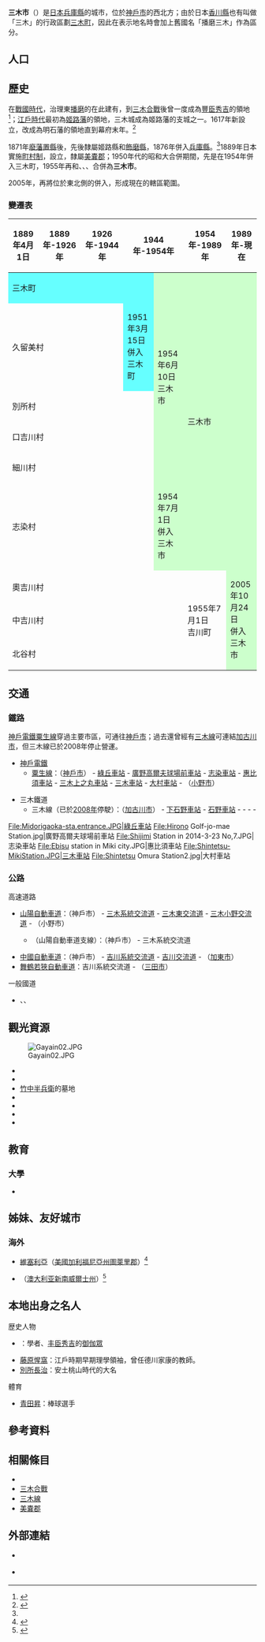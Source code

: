 {{日本都市
| 自治體名=三木市
| 圖像=[[File:Otaniji_Gayain_03.JPG|240px]]
| 圖像說明=[[伽耶院|伽耶院]]（[[新西國三十三箇所|新西國三十三箇所]]第26號）
| 市章=[[File:Emblem_of_Miki,_Hyogo.svg|100px]]
| 日文原名=三木市
| 平假名=みきし
| 羅馬字拼音=Miki-shi
| 都道府縣=兵庫縣
| 支廳=
| 編號=28215-4
| 面積=176.51
| 邊界未定=
| 人口=78,865
| 統計時間=2016年11月30日
| 自治體=[[神戶市|神戶市]]（[[北區_(神戶市)|北區]]、[[西區_(神戶市)|西區]]）、[[三田市|三田市]]、[[小野市|小野市]]、[[加古川市|加古川市]]、[[加東市|加東市]]、[[稻美町|稻美町]]
| 樹=[[松|松]]
| 花=[[皋月杜鹃|皋月杜鹃]]
| 其他象徵物=
| 其他象徵=
| 市長=仲田一彥
| 卸任日期=2021年7月1日
| 郵遞區號=673-0492
| 所在地=三木市上之丸町10番30号
| 電話號碼=794-82-2000
| 外部連結=http://www.city.miki.lg.jp/
| 經度=
| 緯度=
| 地圖=[[File:Miki_in_Hyogo_Prefecture_Ja.svg|250px]]
| 註記=人口：[http://www2.city.miki.lg.jp/miki.nsf/39f1c87d0d44690349256b000025811d/df3635b03d324f4949256cb50026dfe7?OpenDocument 三木市政府網頁]
}}
'''三木市'''（{{jpn|j=三木市|hg=みきし|rm=Miki shi|f=y}}）是[[日本|日本]][[兵庫縣|兵庫縣]]的城市，位於[[神戶市|神戶市]]的西北方；由於日本[[香川縣|香川縣]]也有叫做「三木」的行政區劃[[三木町|三木町]]，因此在表示地名時會加上舊國名「播磨三木」作為區分。

== 人口 ==

{{日本人口統計|location=Miki, Hyogo}}

== 歷史 ==
在[[戰國時代|戰國時代]]，治理東[[播磨|播磨]]的{{tsl|ja|別所氏}}在此建有{{tsl|ja|三木城}}，到[[三木合戰|三木合戰]]後曾一度成為[[豐臣秀吉|豐臣秀吉]]的領地<ref>{{Cite web| url=http://www.city.miki.lg.jp/profile/gaiyo.html| title=三木市的概要| publisher=三木市政府| date=2016-11-25| language=ja| accessdate=2016-12-30| archive-url=https://web.archive.org/web/20121222100022/http://www.city.miki.lg.jp/profile/gaiyo.html| archive-date=2012-12-22| dead-url=yes}}</ref>；[[江戶時代|江戶時代]]最初為[[姬路藩|姬路藩]]的領地，三木城成為姬路藩的支城之一。1617年新設立{{tsl|ja|明石藩}}，改成為明石藩的領地直到幕府末年。<ref name="History">{{Cite web| url=http://www.city.miki.lg.jp/bunka/nenpyo.html| title=三木的年表| publisher=三木市政府| date=2013-10-21| language=ja| accessdate=2016-12-30| archive-url=https://web.archive.org/web/20161014201850/http://www.city.miki.lg.jp/bunka/nenpyo.html| archive-date=2016-10-14| dead-url=yes}}</ref>

1871年[[廢藩置縣|廢藩置縣]]後，先後隸屬姬路縣和[[飾磨縣|飾磨縣]]，1876年併入[[兵庫縣|兵庫縣]]。<ref name="History"/>1889年日本實施[[町村制|町村制]]，設立'''{{tsl|ja|三木町 (兵庫県)|三木町 (兵庫縣)|三木町}}'''，隸屬[[美嚢郡|美嚢郡]]；1950年代的昭和大合併期間，先是在1954年{{tsl|ja|久留美村}}併入三木町，1955年再和{{tsl|ja|口吉川村}}、{{tsl|ja|別所村 (兵庫県美嚢郡)|別所村 (兵庫縣美嚢郡)|別所村}}、{{tsl|ja|細川村 (兵庫県)|細川村 (兵庫縣)|細川村}}、{{tsl|ja|志染村}}合併為'''三木市'''。

2005年，再將位於東北側的{{tsl|ja|吉川町 (兵庫県)|吉川町 (兵庫縣)|吉川町}}併入，形成現在的轄區範圍。

=== 變遷表 ===
{| class="wikitable" style="font-size:x-small"
! 1889年4月1日
! 1889年-1926年
! 1926年-1944年
! colspan=2 | 1944年-1954年
! 1954年-1989年
! 1989年-現在
! 現在
|-
| colspan=4 style="background-color:#6ff;" | 三木町
| rowspan=5 style="background-color:#cfc;" | 1954年6月10日<br />三木市
| rowspan=6 colspan=2 style="background-color:#cfc;" | 三木市
| rowspan=9 style="background-color:#cfc;" | 三木市
|-
| colspan=3 | 久留美村
| style="background-color:#6ff;" | 1951年3月15日<br />併入三木町
|-
| colspan=4 | 別所村
|-
| colspan=4 | 口吉川村
|-
| colspan=4 | 細川村
|-
| colspan=4 | 志染村
| style="background-color:#cfc;" | 1954年7月1日<br />併入三木市
|-
| colspan=5 | 奧吉川村
| rowspan=3 | 1955年7月1日<br />吉川町
| rowspan=3 style="background-color:#cfc;" | 2005年10月24日<br />併入三木市
|-
| colspan=5 | 中吉川村
|-
| colspan=5 | 北谷村
|}

== 交通 ==
=== 鐵路 ===
[[神戶電鐵|神戶電鐵]][[粟生線|粟生線]]穿過主要市區，可通往[[神戶市|神戶市]]；過去還曾經有{{tsl|ja|三木鉄道|三木鐵道}}[[三木線|三木線]]可連結[[加古川市|加古川市]]，但三木線已於2008年停止營運。

* [[神戶電鐵|神戶電鐵]]
** [[粟生線|粟生線]]：（[[神戶市|神戶市]]） - [[綠丘車站_(兵庫縣)|綠丘車站]] - [[廣野高爾夫球場前車站|廣野高爾夫球場前車站]] - [[志染車站|志染車站]] - [[惠比須車站|惠比須車站]] - [[三木上之丸車站|三木上之丸車站]] - [[三木車站_(神戶電鐵)|三木車站]] - [[大村車站_(兵庫縣)|大村車站]] - （[[小野市|小野市]]）

* 三木鐵道
** 三木線（已於[[2008年|2008年]]停駛）：（[[加古川市|加古川市]]） - [[下石野車站|下石野車站]] - [[石野車站|石野車站]] - {{tsl|ja|西這田駅|西這田車站}} - {{tsl|ja|別所駅 (兵庫県)|別所車站 (兵庫縣)|別所車站}} - {{tsl|ja|高木駅 (兵庫県)|高木車站 (兵庫縣)|高木車站}} - {{tsl|ja|三木駅 (三木鉄道)|三木車站 (三木鐵道)|三木車站}}

<gallery widths=200px heights=200px>
File:Midorigaoka-sta.entrance.JPG|綠丘車站
File:Hirono Golf-jo-mae Station.jpg|廣野高爾夫球場前車站
File:Shijimi Station in 2014-3-23 No,7.JPG|志染車站
File:Ebisu station in Miki city.JPG|惠比須車站
File:Shintetsu-MikiStation.JPG|三木車站
File:Shintetsu Omura Station2.jpg|大村車站
</gallery>

=== 公路 ===
; 高速道路
* [[山陽自動車道|山陽自動車道]]：（神戶市） - [[三木JCT|三木系統交流道]] - [[三木東IC|三木東交流道]] - [[三木小野IC|三木小野交流道]] - （小野市）
** {{Tsl|ja|西神自動車道}}（山陽自動車道支線）：（神戶市） - 三木系統交流道
* [[中國自動車道|中國自動車道]]：（神戶市） - [[吉川系統交流道|吉川系統交流道]] - [[吉川IC|吉川交流道]] - （[[加東市|加東市]]）
* [[舞鶴若狹自動車道|舞鶴若狹自動車道]]：吉川系統交流道 - （[[三田市|三田市]]）

; 一般國道
* {{tsl|ja|国道175号|國道175號}}、{{tsl|ja|国道427号|國道427號}}、{{tsl|ja|国道428号|國道428號}}

== 觀光資源 ==
[[File:Gayain02.JPG|thumb]]

* {{tsl|ja|伽耶院}}
* {{tsl|ja|東光寺 (三木市)|東光寺 (三木市)|東光寺}}
* [[竹中重治|竹中半兵衛]]的墓地
* {{tsl|ja|三木市立金物資料館}}  
* {{tsl|ja|三木市立堀光美術館}}
* {{tsl|ja|兵庫県立三木山森林公園|兵庫縣立三木山森林公園}}
* {{tsl|ja|三木山総合公園|三木山綜合公園}}

== 教育 ==
=== 大學 ===
* {{tsl|ja|関西国際大学|關西國際大學}}

== 姊妹、友好城市 ==
=== 海外 ===
* {{flagicon|USA}} [[維塞利亞_(加利福尼亞州)|維塞利亞]]（[[美國|美國]][[加利福尼亞州|加利福尼亞州]][[圖萊里郡|圖萊里郡]]）<ref>{{Cite web| url=http://www2.city.miki.lg.jp/miki.nsf/doc/CB068CD455E2164C49256DCC0019E3D4?OpenDocument| title=姉妹都市　バイセリア市の紹介| publisher=三木市政府| date=2003-10-27| language=ja| accessdate=2016-12-30| archive-url=https://web.archive.org/web/20161230231859/http://www2.city.miki.lg.jp/miki.nsf/doc/CB068CD455E2164C49256DCC0019E3D4?OpenDocument| archive-date=2016-12-30| dead-url=yes}}</ref>
* {{flagicon|AUS}} {{tsl|en|Corowa|科羅瓦}}（[[澳大利亚|澳大利亚]][[新南威爾士州|新南威爾士州]]）<ref>{{Cite web| url=http://www2.city.miki.lg.jp/miki.nsf/doc/9D66FE7C7BE52652492571060015B41C?OpenDocument| title=姉妹都市　コロワ市の紹介| publisher=三木市政府| date=2006-01-30| language=ja| accessdate=2016-12-30| archive-url=https://web.archive.org/web/20161230161941/http://www2.city.miki.lg.jp/miki.nsf/doc/9D66FE7C7BE52652492571060015B41C?OpenDocument| archive-date=2016-12-30| dead-url=yes}}</ref>

== 本地出身之名人 ==
; 歴史人物
* {{tsl|ja|大村由己}}：學者、[[丰臣秀吉|丰臣秀吉]]的[[御伽眾|御伽眾]]
* [[藤原惺窩|藤原惺窩]]：江戶時期早期理學領袖，曾任德川家康的教師。
* [[別所長治|別所長治]]：安土桃山時代的大名

; 體育
* [[青田昇|青田昇]]：棒球選手

== 參考資料 ==
{{Reflist}}

== 相關條目 ==
{{commonscat|Miki,_Hyogo}}
* {{tsl|ja|三木城}}
* [[三木合戰|三木合戰]]
* [[三木線|三木線]]
* [[美嚢郡|美嚢郡]]

== 外部連結 ==
* {{Ja}} {{Youtube|channel=UCOuUcUy4iBo27x1w4g5wP4w|三木市官方頻道}}
* {{Ja}} {{Twitter|miki_city|三木市}}

{{兵庫縣}}
{{Authority control}}